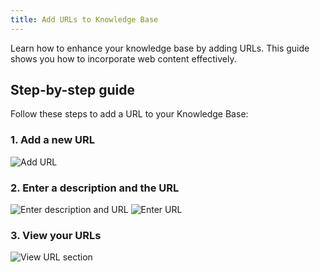 ```yaml
---
title: Add URLs to Knowledge Base
---
```


Learn how to enhance your knowledge base by adding URLs. This guide shows you how to incorporate web content effectively.

## Step-by-step guide

Follow these steps to add a URL to your Knowledge Base:

### 1. Add a new URL

<img src="https://storage.googleapis.com/helpsessionvideos/Contactswing/images/url.jpg" alt="Add URL" />

### 2. Enter a description and the URL

<img src="https://storage.googleapis.com/helpsessionvideos/Contactswing/images/url.jpg" alt="Enter description and URL" />
<img src="https://storage.googleapis.com/helpsessionvideos/Contactswing/images/url1.jpg" alt="Enter URL" />

### 3. View your URLs

<img src="https://storage.googleapis.com/helpsessionvideos/Contactswing/images/url2.jpg" alt="View URL section" />
